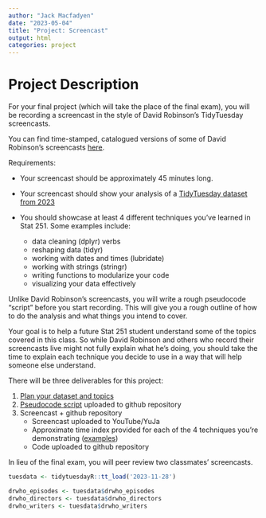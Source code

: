 ```yaml
---
author: "Jack Macfadyen"
date: "2023-05-04"
title: "Project: Screencast"
output: html
categories: project
---
```


# Project Description

For your final project (which will take the place of the final exam), you will be recording a screencast in the style of David Robinson's TidyTuesday screencasts.

You can find time-stamped, catalogued versions of some of David Robinson's screencasts [here](https://www.rscreencasts.com/).

Requirements:

-   Your screencast should be approximately 45 minutes long.

-   Your screencast should show your analysis of a [TidyTuesday dataset from 2023](https://github.com/rfordatascience/tidytuesday)

-   You should showcase at least 4 different techniques you've learned in Stat 251. Some examples include:

    -   data cleaning (dplyr) verbs
    -   reshaping data (tidyr)
    -   working with dates and times (lubridate)
    -   working with strings (stringr)
    -   writing functions to modularize your code
    -   visualizing your data effectively

Unlike David Robinson's screencasts, you will write a rough pseudocode "script" before you start recording. This will give you a rough outline of how to do the analysis and what things you intend to cover.

Your goal is to help a future Stat 251 student understand some of the topics covered in this class. So while David Robinson and others who record their screencasts live might not fully explain what he's doing, you should take the time to explain each technique you decide to use in a way that will help someone else understand.

There will be three deliverables for this project:

1.  [Plan your dataset and topics](Dataset-Topics.qmd)
2.  [Pseudocode script](pseudocode.qmd) uploaded to github repository
3.  Screencast + github repository
    -   Screencast uploaded to YouTube/YuJa
    -   Approximate time index provided for each of the 4 techniques you're demonstrating ([examples](https://www.rscreencasts.com/))
    -   Code uploaded to github repository

In lieu of the final exam, you will peer review two classmates' screencasts.

```r
tuesdata <- tidytuesdayR::tt_load('2023-11-28')

drwho_episodes <- tuesdata$drwho_episodes
drwho_directors <- tuesdata$drwho_directors
drwho_writers <- tuesdata$drwho_writers

```
